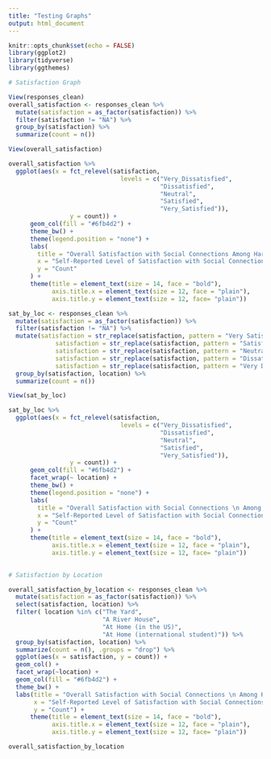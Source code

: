 ```yaml
---
title: "Testing Graphs"
output: html_document
---
```


```r
knitr::opts_chunk$set(echo = FALSE)
library(ggplot2)
library(tidyverse)
library(ggthemes)
```

```r
# Satisfaction Graph 

View(responses_clean)
overall_satisfaction <- responses_clean %>%
  mutate(satisfaction = as_factor(satisfaction)) %>%
  filter(satisfaction != "NA") %>%
  group_by(satisfaction) %>%
  summarize(count = n())

View(overall_satisfaction)

overall_satisfaction %>%
  ggplot(aes(x = fct_relevel(satisfaction, 
                               levels = c("Very_Dissatisfied",
                                          "Dissatisfied",
                                          "Neutral",
                                          "Satisfied",
                                          "Very_Satisfied")), 
                 y = count)) +
      geom_col(fill = "#6fb4d2") +
      theme_bw() +
      theme(legend.position = "none") +
      labs(
        title = "Overall Satisfaction with Social Connections Among Harvard First-Years",
        x = "Self-Reported Level of Satisfaction with Social Connections",
        y = "Count"
      ) +
      theme(title = element_text(size = 14, face = "bold"),
            axis.title.x = element_text(size = 12, face = "plain"),
            axis.title.y = element_text(size = 12, face= "plain")) 

sat_by_loc <- responses_clean %>%
  mutate(satisfaction = as_factor(satisfaction)) %>%
  filter(satisfaction != "NA") %>%
  mutate(satisfaction = str_replace(satisfaction, pattern = "Very Satisfied", replacement = "2"),
             satisfaction = str_replace(satisfaction, pattern = "Satisfied", replacement = "1"),
             satisfaction = str_replace(satisfaction, pattern = "Neutral", replacement = "0"),
             satisfaction = str_replace(satisfaction, pattern = "Dissatisfied", replacement = "-1"),
             satisfaction = str_replace(satisfaction, pattern = "Very Dissatisfied", replacement = "-2"))
  group_by(satisfaction, location) %>%
  summarize(count = n())

View(sat_by_loc)

sat_by_loc %>%
  ggplot(aes(x = fct_relevel(satisfaction, 
                               levels = c("Very_Dissatisfied",
                                          "Dissatisfied",
                                          "Neutral",
                                          "Satisfied",
                                          "Very_Satisfied")), 
                 y = count)) +
      geom_col(fill = "#6fb4d2") +
      facet_wrap(~ location) +
      theme_bw() +
      theme(legend.position = "none") +
      labs(
        title = "Overall Satisfaction with Social Connections \n Among Harvard First-Years",
        x = "Self-Reported Level of Satisfaction with Social Connections",
        y = "Count"
      ) +
      theme(title = element_text(size = 14, face = "bold"),
            axis.title.x = element_text(size = 12, face = "plain"),
            axis.title.y = element_text(size = 12, face= "plain")) 
  
```

```r
# Satisfaction by Location 

overall_satisfaction_by_location <- responses_clean %>%
  mutate(satisfaction = as_factor(satisfaction)) %>%
  select(satisfaction, location) %>%
  filter( location %in% c("The Yard", 
                          "A River House", 
                          "At Home (in the US)",
                          "At Home (international student)")) %>%
  group_by(satisfaction, location) %>%
  summarize(count = n(), .groups = "drop") %>%
  ggplot(aes(x = satisfaction, y = count)) +
  geom_col() +
  facet_wrap(~location) +
  geom_col(fill = "#6fb4d2") +
  theme_bw() +
  labs(title = "Overall Satisfaction with Social Connections \n Among Harvard First-Years by Location",
       x = "Self-Reported Level of Satisfaction with Social Connections",
       y = "Count") +
      theme(title = element_text(size = 14, face = "bold"),
            axis.title.x = element_text(size = 12, face = "plain"),
            axis.title.y = element_text(size = 12, face= "plain"))

overall_satisfaction_by_location
```

